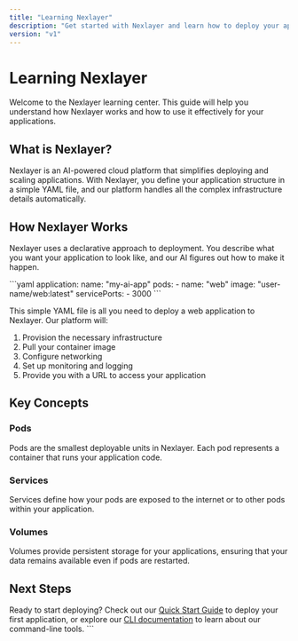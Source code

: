```yaml
---
title: "Learning Nexlayer"
description: "Get started with Nexlayer and learn how to deploy your applications"
version: "v1"
---
```


# Learning Nexlayer

Welcome to the Nexlayer learning center. This guide will help you understand how Nexlayer works and how to use it effectively for your applications.

## What is Nexlayer?

Nexlayer is an AI-powered cloud platform that simplifies deploying and scaling applications. With Nexlayer, you define your application structure in a simple YAML file, and our platform handles all the complex infrastructure details automatically.

## How Nexlayer Works

Nexlayer uses a declarative approach to deployment. You describe what you want your application to look like, and our AI figures out how to make it happen.

\`\`\`yaml
application:
  name: "my-ai-app"
  pods:
    - name: "web"
      image: "user-name/web:latest"
      servicePorts:
        - 3000
\`\`\`

This simple YAML file is all you need to deploy a web application to Nexlayer. Our platform will:

1. Provision the necessary infrastructure
2. Pull your container image
3. Configure networking
4. Set up monitoring and logging
5. Provide you with a URL to access your application

## Key Concepts

### Pods

Pods are the smallest deployable units in Nexlayer. Each pod represents a container that runs your application code.

### Services

Services define how your pods are exposed to the internet or to other pods within your application.

### Volumes

Volumes provide persistent storage for your applications, ensuring that your data remains available even if pods are restarted.

## Next Steps

Ready to start deploying? Check out our [Quick Start Guide](/docs/getting-started/quick-start) to deploy your first application, or explore our [CLI documentation](/docs/cli/overview) to learn about our command-line tools.
\`\`\`
